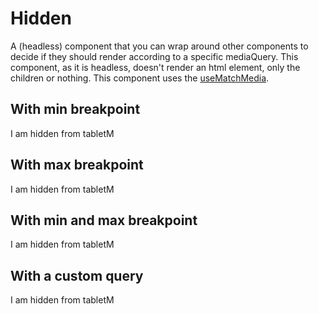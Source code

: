 
<Meta title="Headless/Hidden" component={Hidden} />

# Hidden

A (headless) component that you can wrap around other components to decide if they should render according to a specific mediaQuery. This component, as it is headless, doesn't render an html element, only the children or nothing.
This component uses the [useMatchMedia](https://github.com/Amsterdam/amsterdam-styled-components/tree/master/packages/asc-ui/src/utils/hooks/useMatchMedia.ts).

## With min breakpoint

<Preview>
  <Story name="With min breakpoint">
    <React.Fragment>
      <Hidden minBreakpoint="tabletM">I am hidden from tabletM</Hidden>
    </React.Fragment>
  </Story>
</Preview>

## With max breakpoint

<Preview>
  <Story name="With max breakpoint">
    <React.Fragment>
      <Hidden maxBreakpoint="tabletM">I am hidden from tabletM</Hidden>
    </React.Fragment>
  </Story>
</Preview>

## With min and max breakpoint

<Preview>
  <Story name="With min and max breakpoint">
    <React.Fragment>
      <Hidden minBreakpoint="mobileS" maxBreakpoint="laptop">
        I am hidden from tabletM
      </Hidden>
    </React.Fragment>
  </Story>
</Preview>

## With a custom query

<Preview>
  <Story name="With a custom query">
    <React.Fragment>
      <Hidden query="(min-width: 300px) and (max-width: 600px)">
        I am hidden from tabletM
      </Hidden>
    </React.Fragment>
  </Story>
</Preview>
